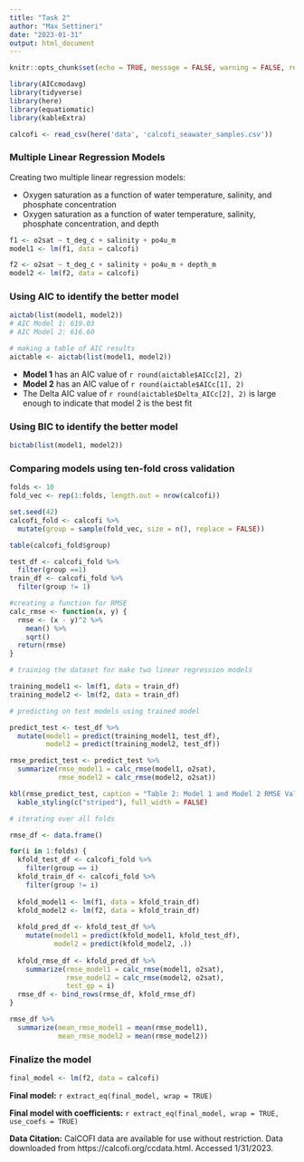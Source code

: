 ```yaml
---
title: "Task 2"
author: "Max Settineri"
date: "2023-01-31"
output: html_document
---
```


```r
knitr::opts_chunk$set(echo = TRUE, message = FALSE, warning = FALSE, results = FALSE)

library(AICcmodavg)
library(tidyverse)
library(here)
library(equatiomatic)
library(kableExtra)
```

```r
calcofi <- read_csv(here('data', 'calcofi_seawater_samples.csv')) 
```

### Multiple Linear Regression Models

Creating two multiple linear regression models:

- Oxygen saturation as a function of water temperature, salinity, and phosphate concentration
- Oxygen saturation as a function of water temperature, salinity, phosphate concentration, and depth

```r
f1 <- o2sat ~ t_deg_c + salinity + po4u_m
model1 <- lm(f1, data = calcofi)

f2 <- o2sat ~ t_deg_c + salinity + po4u_m + depth_m
model2 <- lm(f2, data = calcofi)
```

### Using AIC to identify the better model

```r
aictab(list(model1, model2))
# AIC Model 1: 619.03
# AIC Model 2: 616.60

# making a table of AIC results
aictable <- aictab(list(model1, model2))
```

- **Model 1** has an AIC value of `r round(aictable$AICc[2], 2)`
- **Model 2** has an AIC value of `r round(aictable$AICc[1], 2)`
- The Delta AIC value of `r round(aictable$Delta_AICc[2], 2)` is large enough to indicate that model 2 is the best fit



### Using BIC to identify the better model

```r
bictab(list(model1, model2))
```

### Comparing models using ten-fold cross validation

```r
folds <- 10
fold_vec <- rep(1:folds, length.out = nrow(calcofi))

set.seed(42)
calcofi_fold <- calcofi %>% 
  mutate(group = sample(fold_vec, size = n(), replace = FALSE))

table(calcofi_fold$group)

test_df <- calcofi_fold %>% 
  filter(group ==1)
train_df <- calcofi_fold %>% 
  filter(group != 1)
```

```r
#creating a function for RMSE
calc_rmse <- function(x, y) {
  rmse <- (x - y)^2 %>% 
    mean() %>% 
    sqrt()
  return(rmse)
}
```

```r
# training the dataset for make two linear regression models

training_model1 <- lm(f1, data = train_df)
training_model2 <- lm(f2, data = train_df)

# predicting on test models using trained model

predict_test <- test_df %>% 
  mutate(model1 = predict(training_model1, test_df),
         model2 = predict(training_model2, test_df))

rmse_predict_test <- predict_test %>% 
  summarize(rmse_model1 = calc_rmse(model1, o2sat),
            rmse_model2 = calc_rmse(model2, o2sat))

kbl(rmse_predict_test, caption = "Table 2: Model 1 and Model 2 RMSE Value Outputs") %>% 
  kable_styling(c("striped"), full_width = FALSE)
```


```r
# iterating over all folds

rmse_df <- data.frame()

for(i in 1:folds) {
  kfold_test_df <- calcofi_fold %>% 
    filter(group == i)
  kfold_train_df <- calcofi_fold %>% 
    filter(group != i)
  
  kfold_model1 <- lm(f1, data = kfold_train_df)
  kfold_model2 <- lm(f2, data = kfold_train_df)
  
  kfold_pred_df <- kfold_test_df %>% 
    mutate(model1 = predict(kfold_model1, kfold_test_df),
           model2 = predict(kfold_model2, .))
  
  kfold_rmse_df <- kfold_pred_df %>% 
    summarize(rmse_model1 = calc_rmse(model1, o2sat),
              rmse_model2 = calc_rmse(model2, o2sat),
              test_gp = i)
  rmse_df <- bind_rows(rmse_df, kfold_rmse_df)
}

rmse_df %>% 
  summarize(mean_rmse_model1 = mean(rmse_model1),
            mean_rmse_model2 = mean(rmse_model2))
```

### Finalize the model

```r
final_model <- lm(f2, data = calcofi)
```

**Final model:**
`r extract_eq(final_model, wrap = TRUE)`

**Final model with coefficients:**
`r extract_eq(final_model, wrap = TRUE, use_coefs = TRUE)`


**Data Citation:** CalCOFI data are available for use without restriction. Data downloaded from https://calcofi.org/ccdata.html.  Accessed 1/31/2023.
